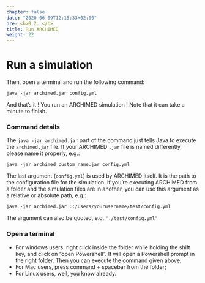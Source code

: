 ```yaml
---
chapter: false
date: "2020-06-09T12:15:33+02:00"
pre: <b>0.2. </b>
title: Run ARCHIMED
weight: 22
---
```


# Run a simulation

Then, open a terminal and run the following command:

```shell
java -jar archimed.jar config.yml
```

And that's it ! You ran an ARCHIMED simulation ! Note that it can take a minute to finish. 


### Command details

The `java -jar archimed.jar` part of the command just tells Java to execute the `archimed.jar` file. If your ARCHIMED `.jar` file is named differently, please name it properly, e.g.: 

```shell
java -jar archimed_custom_name.jar config.yml
```

The last argument (`config.yml`) is used by ARCHIMED itself. It is the path to the configuration file for the simulation. If you're executing ARCHIMED from a folder and the simulation files are in another, you can use this argument as a relative or absolute path, e.g.: 

```shell
java -jar archimed.jar C:/users/yourusername/test/config.yml
```

The argument can also be quoted, e.g. `"./test/config.yml"`

### Open a terminal

- For windows users: right click inside the folder while holding the shift key, and click on "open Powershell". It will open a Powershell prompt in the right folder. Then you can execute the command given above;  
- For Mac users, press command + spacebar from the folder;  
- For Linux users, well, you know already.
